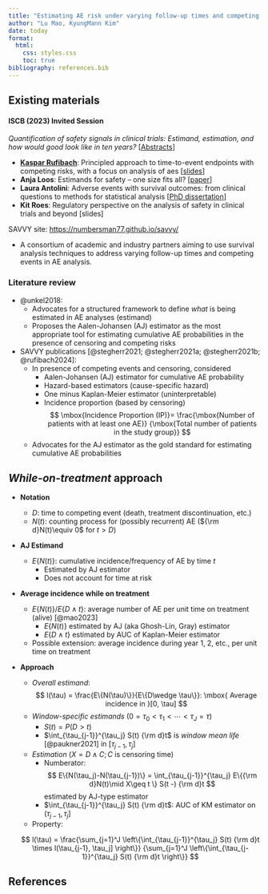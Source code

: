 ```yaml
---
title: "Estimating AE risk under varying follow-up times and competing risks"
author: "Lu Mao, KyungMann Kim"
date: today
format: 
  html:
    css: styles.css
    toc: true
bibliography: references.bib
---
```


## Existing materials

#### ISCB (2023) Invited Session

*Quantification of safety signals in clinical trials: Estimand, estimation, and how would good look like in ten years?* \[[Abstracts](References/abstracts.pdf){target="_blank"}\]

-   [**Kaspar Rufibach**](https://numbersman77.github.io/kasparrufibach/){target="_blank"}: Principled approach to time-to-event endpoints with competing risks, with a focus on analysis of aes \[[slides](References/Rufibach_slides_2023.pdf){target="_blank"}\]
-   **Anja Loos**: Estimands for safety – one size fits all? \[[paper](References/Unkel%20et%20al%20(2019)%20-%20Pharm%20Statist.pdf){target="_blank"}\]
-   **Laura Antolini**: Adverse events with survival outcomes: from clinical questions to methods for statistical analysis \[[PhD dissertation](References/ELENA_phd.pdf){target="_blank"}\]
-   **Kit Roes**: Regulatory perspective on the analysis of safety in clinical trials and beyond \[slides\]

SAVVY site: [https://numbersman77.github.io/savvy/](https://numbersman77.github.io/savvy/){target="_blank"}

-   A consortium of academic and industry partners aiming to use survival analysis techniques to address varying follow-up times and competing events in AE analysis.

### Literature review

-   @unkel2018:
    -   Advocates for a structured framework to define *what* is being estimated in AE analyses (estimand)
    -   Proposes the Aalen-Johansen (AJ) estimator as the most appropriate tool for estimating cumulative AE probabilities in the presence of censoring and competing risks
-   SAVVY publications [@stegherr2021; @stegherr2021a; @stegherr2021b; @rufibach2024]:
    -   In presence of competing events and censoring, considered
        -   Aalen-Johansen (AJ) estimator for cumulative AE probability
        -   Hazard-based estimators (cause-specific hazard)
        -   One minus Kaplan-Meier estimator (uninterpretable)
        -   Incidence proportion (based by censoring) $$
            \mbox{Incidence Proportion (IP)}= \frac{\mbox{Number of patients with at least one AE}}
            {\mbox{Total number of patients in the study group}}
            $$
    -   Advocates for the AJ estimator as the gold standard for estimating cumulative AE probabilities

## *While-on-treatment* approach

-   **Notation**

    -   $D$: time to competing event (death, treatment discontinuation, etc.)
    -   $N(t)$: counting process for (possibly recurrent) AE (${\rm d}N(t)\equiv 0$ for $t>D$)

-   **AJ Estimand**

    -   $E\{N(t)\}$: cumulative incidence/frequency of AE by time $t$
        -   Estimated by AJ estimator
        -   Does not account for time at risk

-   **Average incidence while on treatment**

    -   $E\{N(t)\}/E\{D\wedge t\}$: average number of AE per unit time on treatment (alive) [@mao2023]
        -   $E\{N(t)\}$ estimated by AJ (aka Ghosh-Lin, Gray) estimator
        -   $E\{D\wedge t\}$ estimated by AUC of Kaplan-Meier estimator
    -   Possible extension: average incidence during year 1, 2, etc., per unit time on treatment

-   **Approach**

    -   *Overall estimand*: $$
        l(\tau) = \frac{E\{N(\tau)\}}{E\{D\wedge \tau\}}: \mbox{ Average incidence in }[0, \tau] 
        $$
    -   *Window-specific estimands* $(0=\tau_0<\tau_1<\cdots<\tau_J = \tau)$ \begin{align}
           l(\tau_{j-1}, \tau_j] &= \frac{\mbox{Average number of AE in $[\tau_{j-1}, \tau_j]$}}{\mbox{Average time on treatment in $[\tau_{j-1}, \tau_j]$}}\\
           & = \frac{E\{N(\tau_j)-N(\tau_{j-1})\}}{E\{D\wedge \tau_j - D\wedge \tau_{j-1}\}}\\
           & = \frac{E\{N(\tau_j)-N(\tau_{j-1})\}}{\int_{\tau_{j-1}}^{\tau_j} S(t) {\rm d}t}
        \end{align}
        -   $S(t) = P(D > t)$
        -   $\int_{\tau_{j-1}}^{\tau_j} S(t) {\rm d}t$ is *window mean life* [@paukner2021] in $[\tau_{j-1}, \tau_j]$
    -   *Estimation* $(X=D\wedge C; C \mbox{ is censoring time})$
        -   Numberator: 
        $$
            E\{N(\tau_j)-N(\tau_{j-1})\} = \int_{\tau_{j-1}}^{\tau_j} E\{{\rm d}N(t)\mid X\geq t \} S(t -) {\rm d}t
            $$ 
            estimated by AJ-type estimator
        -   $\int_{\tau_{j-1}}^{\tau_j} S(t) {\rm d}t$: AUC of KM estimator on $(\tau_{j-1}, \tau_j]$
    -   Property:

    $$
      l(\tau) =  \frac{\sum_{j=1}^J \left\{\int_{\tau_{j-1}}^{\tau_j} S(t) {\rm d}t \times l(\tau_{j-1}, \tau_j] \right\}}
      {\sum_{j=1}^J \left\{\int_{\tau_{j-1}}^{\tau_j} S(t) {\rm d}t \right\}}
        $$

## References
